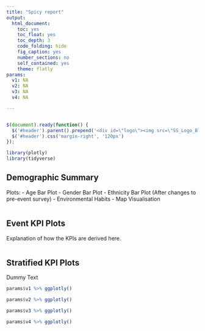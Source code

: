```yaml
---
title: "Spicy report"
output: 
  html_document:
    toc: yes
    toc_float: yes
    toc_depth: 3
    code_folding: hide
    fig_caption: yes
    number_sections: no
    self_contained: yes
    theme: flatly
params:
  v1: NA
  v2: NA
  v3: NA
  v4: NA

---
```



```r

```

```js
$(document).ready(function() {
  $('#header').parent().prepend('<div id=\"logo\"><img src=\"SS_Logo_Blue.png\" style=\"position:absolute; top:0; right:0; padding:20px; height:120px\"></div>');
  $('#header').css('margin-right', '120px')
});
```

```r
library(plotly)
library(tidyverse)
```


## Demographic Summary

Plots:
- Age Bar Plot
- Gender Bar Plot
- Ethnicity Bar Plot (After changes to pre-event survey)
- Environmental Habits
- Map Visualisation


```r

```

## Event KPI Plots

Explanation of how the KPIs are derived here.


```r

```

## Stratified KPI Plots

Dummy Text


```r
params$v1 %>% ggplotly()
```


```r
params$v2 %>% ggplotly()
```



```r
params$v3 %>% ggplotly()
```


```r
params$v4 %>% ggplotly()
```


